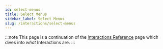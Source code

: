 ```yaml
---
id: select-menus
title: Select Menus
sidebar_label: Select Menus
slug: /interactions/select-menus
---
```


:::note
This page is a continuation of the [Interactions Reference](/interactions) page which dives into *what* Interactions are.
:::
